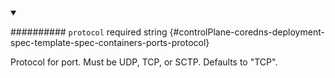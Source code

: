 
<details className="config-field" data-expandable="false" open>
<summary>

########## `protocol` <span className="config-field-required" data-required="false">required</span> <span className="config-field-type">string</span> <span className="config-field-default"></span> <span className="config-field-enum"></span> {#controlPlane-coredns-deployment-spec-template-spec-containers-ports-protocol}

Protocol for port. Must be UDP, TCP, or SCTP.
Defaults to "TCP".

</summary>



</details>
